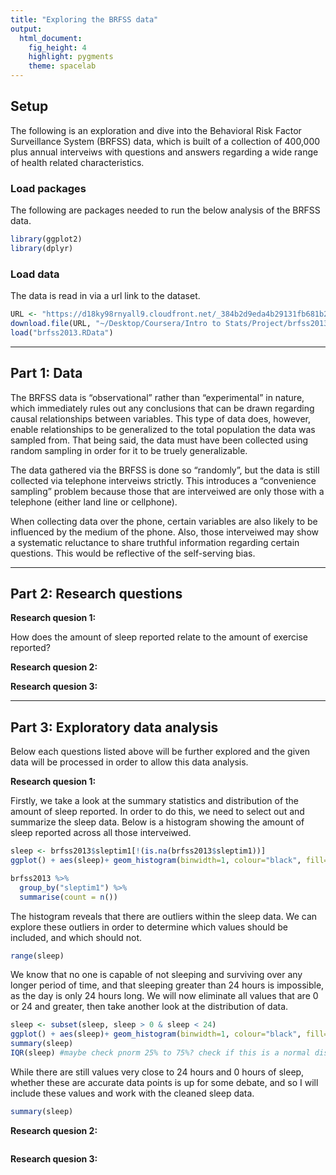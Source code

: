 ```yaml
---
title: "Exploring the BRFSS data"
output: 
  html_document: 
    fig_height: 4
    highlight: pygments
    theme: spacelab
---
```


## Setup

The following is an exploration and dive into the Behavioral Risk Factor Surveillance System (BRFSS) data, which is built of a collection of 400,000 plus annual interveiws with questions and answers regarding a wide range of health related characteristics. 

### Load packages

The following are packages needed to run the below analysis of the BRFSS data.

```r
library(ggplot2)
library(dplyr)
```

### Load data

The data is read in via a url link to the dataset. 

```r
URL <- "https://d18ky98rnyall9.cloudfront.net/_384b2d9eda4b29131fb681b243a7767d_brfss2013.RData?Expires=1487808000&Signature=G8IePZUxnzkO82tsaOF2jVaSuIHVPI9xz-SHy8TK-EK2FQjB5cqjzGFZGcHmzqN2jVPYxOMtBhoxMk3sDSBzzn3dBRYoFAwyJltmUdKltcF0hvXyArEaO~k8GhQ5~AsT1ZcFzQh7S-uEHNH6XG50YuSR~UCt~9noa0WbnSTbUNY_&Key-Pair-Id=APKAJLTNE6QMUY6HBC5A"
download.file(URL, "~/Desktop/Coursera/Intro to Stats/Project/brfss2013.RData", method = "curl")
load("brfss2013.RData")
```

* * *

## Part 1: Data

The BRFSS data is "observational" rather than "experimental" in nature, which immediately rules out any conclusions that can be drawn regarding causal relationships between variables. This type of data does, however, enable relationships to be generalized to the total population the data was sampled from. That being said, the data must have been collected using random sampling in order for it to be truely generalizable. 

The data gathered via the BRFSS is done so "randomly", but the data is still collected via telephone interveiws strictly. This introduces a "convenience sampling" problem because those that are interveiwed are only those with a telephone (either land line or cellphone). 

When collecting data over the phone, certain variables are also likely to be influenced by the medium of the phone. Also, those interveiwed may show a systematic reluctance to share truthful information regarding certain questions. This would be reflective of the self-serving bias. 

* * *

## Part 2: Research questions

**Research quesion 1:**

How does the amount of sleep reported relate to the amount of exercise reported?

**Research quesion 2:**

**Research quesion 3:**


* * *

## Part 3: Exploratory data analysis

Below each questions listed above will be further explored and the given data will be processed in order to allow this data analysis. 

**Research quesion 1:**

Firstly, we take a look at the summary statistics and distribution of the amount of sleep reported. In order to do this, we need to select out and summarize the sleep data. Below is a histogram showing the amount of sleep reported across all those interveiwed. 

```r
sleep <- brfss2013$sleptim1[!(is.na(brfss2013$sleptim1))]
ggplot() + aes(sleep)+ geom_histogram(binwidth=1, colour="black", fill="white")

brfss2013 %>% 
  group_by("sleptim1") %>% 
  summarise(count = n())
```

The histogram reveals that there are outliers within the sleep data. We can explore these outliers in order to determine which values should be included, and which should not. 

```r
range(sleep)
```

We know that no one is capable of not sleeping and surviving over any longer period of time, and that sleeping greater than 24 hours is impossible, as the day is only 24 hours long. We will now eliminate all values that are 0 or 24 and greater, then take another look at the distribution of data.

```r
sleep <- subset(sleep, sleep > 0 & sleep < 24)
ggplot() + aes(sleep)+ geom_histogram(binwidth=1, colour="black", fill="white") + geom_vline(xintercept = 7.05, color = "dodgerblue")
summary(sleep)
IQR(sleep) #maybe check pnorm 25% to 75%? check if this is a normal distribution? 
```

While there are still values very close to 24 hours and 0 hours of sleep, whether these are accurate data points is up for some debate, and so I will include these values and work with the cleaned sleep data. 

```r
summary(sleep)
```


**Research quesion 2:**

```r

```



**Research quesion 3:**

```r

```

